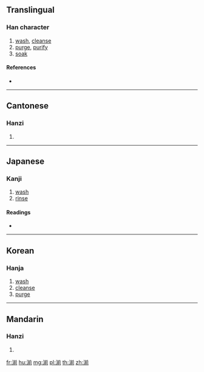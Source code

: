 {{character info/new}}
==Translingual==

===Han character===
{{Han char|rn=85|rad=水|as=09|sn=12|four=38121|canj=ETBN}}

# [[wash]], [[cleanse]]
# [[purge]], [[purify]]
# [[soak]]

====References====
* {{Han ref|kx=0637.010|dkj=17833|dj=1044.030|hdz=31686.040|uh=6E54|ud=28244|bh=B4E6|bd=46310}}

----

==Cantonese==

===Hanzi===
{{yue-hanzi|jyut=zin1|y=jin1}}

# {{defn|lang=yue|sort=水09}}

----

==Japanese==

===Kanji===
{{ja-kanji|grade=|rs=水09}}

# [[wash]]
# [[rinse]]

====Readings====
* {{ja-readings|on=[[せん]] (sen), [[さん]] (san)|kun=[[あらう]] (arau)}}

----

==Korean==

===Hanja===
{{ko-hanja|hangeul=전|eumhun=|rv=jeon|mr=chŏn|y=cen}}

# [[wash]]
# [[cleanse]]
# [[purge]]

----

==Mandarin==

===Hanzi===
{{cmn-hanzi|pin=[[jiān]] ([[jian1]]), [[jiàn]] ([[jian4]]), [[zàn]] ([[zan4]]), [[zhǎn]] ([[zhan3]])|wg=chien<sup>1</sup>, chien<sup>4</sup>, tsan<sup>4</sup>, chan<sup>3</sup>}}

# {{defn|lang=cmn|sort=水09}}

[[fr:湔]]
[[hu:湔]]
[[mg:湔]]
[[pl:湔]]
[[th:湔]]
[[zh:湔]]